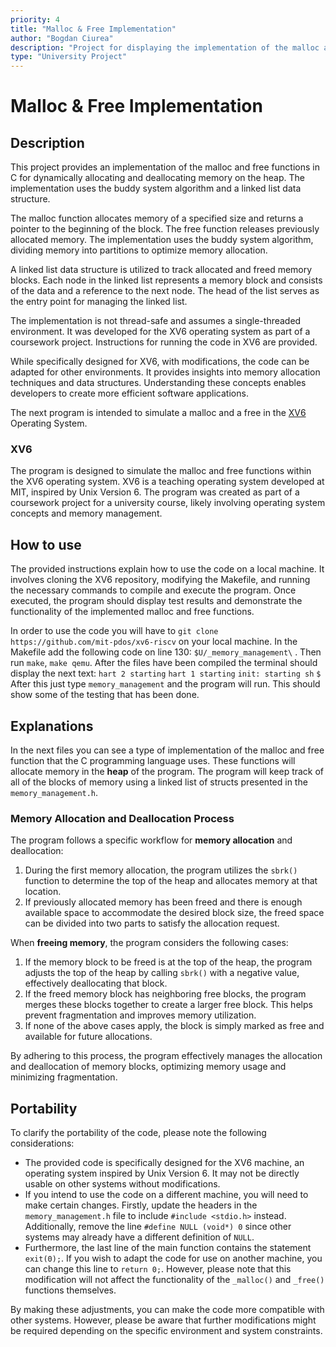 ```yaml
---
priority: 4
title: "Malloc & Free Implementation"
author: "Bogdan Ciurea"
description: "Project for displaying the implementation of the malloc and free functions in C."
type: "University Project"
---
```


# Malloc & Free Implementation

## Description

This project provides an implementation of the malloc and free functions in C for dynamically allocating and deallocating memory on the heap. The implementation uses the buddy system algorithm and a linked list data structure.

The malloc function allocates memory of a specified size and returns a pointer to the beginning of the block. The free function releases previously allocated memory. The implementation uses the buddy system algorithm, dividing memory into partitions to optimize memory allocation.

A linked list data structure is utilized to track allocated and freed memory blocks. Each node in the linked list represents a memory block and consists of the data and a reference to the next node. The head of the list serves as the entry point for managing the linked list.

The implementation is not thread-safe and assumes a single-threaded environment. It was developed for the XV6 operating system as part of a coursework project. Instructions for running the code in XV6 are provided.

While specifically designed for XV6, with modifications, the code can be adapted for other environments. It provides insights into memory allocation techniques and data structures. Understanding these concepts enables developers to create more efficient software applications.

The next program is intended to simulate a malloc and a free in the [XV6](https://github.com/mit-pdos/xv6-riscv) Operating System.

### XV6

The program is designed to simulate the malloc and free functions within the XV6 operating system. XV6 is a teaching operating system developed at MIT, inspired by Unix Version 6. The program was created as part of a coursework project for a university course, likely involving operating system concepts and memory management.

## How to use

The provided instructions explain how to use the code on a local machine. It involves cloning the XV6 repository, modifying the Makefile, and running the necessary commands to compile and execute the program. Once executed, the program should display test results and demonstrate the functionality of the implemented malloc and free functions.

In order to use the code you will have to `git clone https://github.com/mit-pdos/xv6-riscv` on your local machine.
In the Makefile add the following code on line 130: `$U/_memory_management\` .
Then run `make`, `make qemu`. After the files have been compiled the terminal should display the next text:
`hart 2 starting`
`hart 1 starting`
`init: starting sh`
`$`
After this just type `memory_management` and the program will run. This should show some of the testing that has been done.

## Explanations

In the next files you can see a type of implementation of the malloc and free function that the C programming language uses.
These functions will allocate memory in the **heap** of the program.
The program will keep track of all of the blocks of memory using a linked list of structs presented in the `memory_management.h`.

### Memory Allocation and Deallocation Process

The program follows a specific workflow for **memory allocation** and deallocation:

1. During the first memory allocation, the program utilizes the `sbrk()` function to determine the top of the heap and allocates memory at that location.
2. If previously allocated memory has been freed and there is enough available space to accommodate the desired block size, the freed space can be divided into two parts to satisfy the allocation request.

When **freeing memory**, the program considers the following cases:

1. If the memory block to be freed is at the top of the heap, the program adjusts the top of the heap by calling `sbrk()` with a negative value, effectively deallocating that block.
2. If the freed memory block has neighboring free blocks, the program merges these blocks together to create a larger free block. This helps prevent fragmentation and improves memory utilization.
3. If none of the above cases apply, the block is simply marked as free and available for future allocations.

By adhering to this process, the program effectively manages the allocation and deallocation of memory blocks, optimizing memory usage and minimizing fragmentation.

## Portability

To clarify the portability of the code, please note the following considerations:

- The provided code is specifically designed for the XV6 machine, an operating system inspired by Unix Version 6. It may not be directly usable on other systems without modifications.
- If you intend to use the code on a different machine, you will need to make certain changes. Firstly, update the headers in the `memory_management.h` file to include `#include <stdio.h>` instead. Additionally, remove the line `#define NULL (void*) 0` since other systems may already have a different definition of `NULL`.
- Furthermore, the last line of the main function contains the statement `exit(0);`. If you wish to adapt the code for use on another machine, you can change this line to `return 0;`. However, please note that this modification will not affect the functionality of the `_malloc()` and `_free()` functions themselves.

By making these adjustments, you can make the code more compatible with other systems. However, please be aware that further modifications might be required depending on the specific environment and system constraints.
